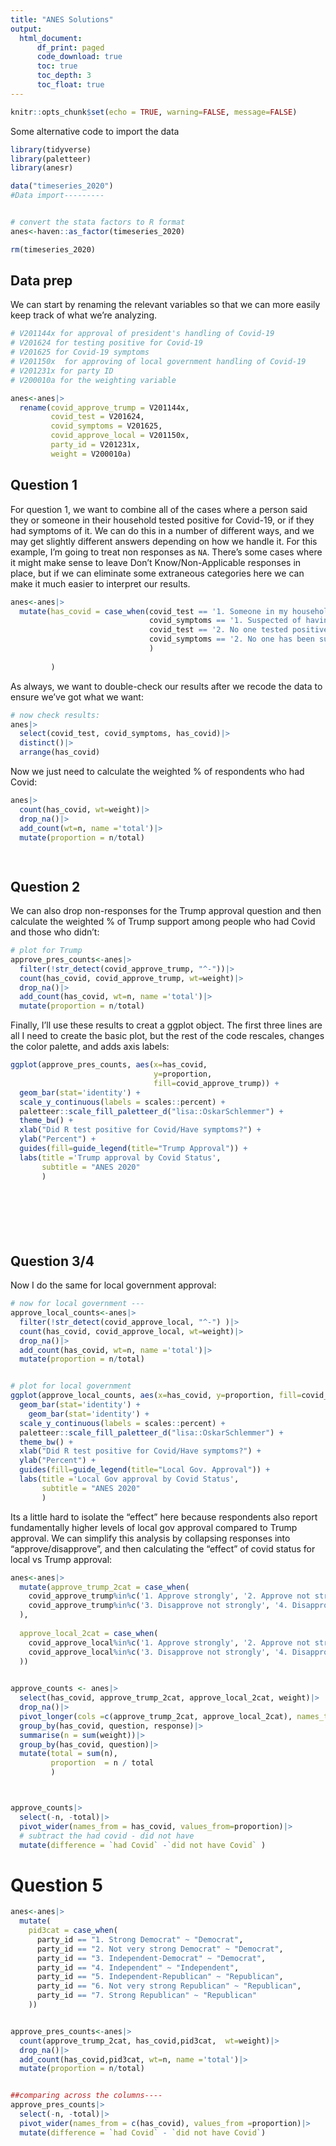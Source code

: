 ```yaml
---
title: "ANES Solutions"
output: 
  html_document:
      df_print: paged
      code_download: true
      toc: true
      toc_depth: 3
      toc_float: true
---
```


```r
knitr::opts_chunk$set(echo = TRUE, warning=FALSE, message=FALSE)
```

Some alternative code to import the data
```r
library(tidyverse)
library(paletteer)
library(anesr)

data("timeseries_2020")
#Data import---------


# convert the stata factors to R format
anes<-haven::as_factor(timeseries_2020)

rm(timeseries_2020)

```

## Data prep

We can start by renaming the relevant variables so that we can more easily keep track of what we're analyzing.

```r


# V201144x for approval of president's handling of Covid-19
# V201624 for testing positive for Covid-19
# V201625 for Covid-19 symptoms
# V201150x  for approving of local government handling of Covid-19
# V201231x for party ID
# V200010a for the weighting variable

anes<-anes|>
  rename(covid_approve_trump = V201144x,
         covid_test = V201624,
         covid_symptoms = V201625,
         covid_approve_local = V201150x,
         party_id = V201231x,
         weight = V200010a)

```

## Question 1

For question 1, we want to combine all of the cases where a person said they or someone in their household tested positive for Covid-19, or if they had symptoms of it. We can do this in a number of different ways, and we may get slightly different answers depending on how we handle it. For this example, I'm going to treat non responses as `NA`. There's some cases where it might make sense to leave Don't Know/Non-Applicable responses in place, but if we can eliminate some extraneous categories here we can make it much easier to interpret our results. 

```r


anes<-anes|>
  mutate(has_covid = case_when(covid_test == '1. Someone in my household tested positive'| 
                               covid_symptoms == '1. Suspected of having COVID-19' ~  "had Covid",
                               covid_test == '2. No one tested positive'| 
                               covid_symptoms == '2. No one has been suspected of having COVID-19' ~  "did not have Covid",
                               )
         
         )

```

As always, we want to double-check our results after we recode the data to ensure we've got what we want: 

```r
# now check results:
anes|>
  select(covid_test, covid_symptoms, has_covid)|>
  distinct()|>
  arrange(has_covid)


```
Now we just need to calculate the weighted % of respondents who had Covid:

```r

anes|>
  count(has_covid, wt=weight)|>
  drop_na()|>
  add_count(wt=n, name ='total')|>
  mutate(proportion = n/total)
  



```


## Question 2


We can also drop non-responses for the Trump approval question and then calculate the weighted % of Trump support among people who had Covid and those who didn't:



```r
# plot for Trump
approve_pres_counts<-anes|>
  filter(!str_detect(covid_approve_trump, "^-"))|>
  count(has_covid, covid_approve_trump, wt=weight)|>
  drop_na()|>
  add_count(has_covid, wt=n, name ='total')|>
  mutate(proportion = n/total)

```

Finally, I'll use these results to creat a ggplot object. The first three lines are all I need to create the basic plot, but the rest of the code rescales, changes the color palette, and adds axis labels: 
```r


ggplot(approve_pres_counts, aes(x=has_covid, 
                                y=proportion, 
                                fill=covid_approve_trump)) +
  geom_bar(stat='identity') +
  scale_y_continuous(labels = scales::percent) +
  paletteer::scale_fill_paletteer_d("lisa::OskarSchlemmer") +
  theme_bw() +
  xlab("Did R test positive for Covid/Have symptoms?") +
  ylab("Percent") +
  guides(fill=guide_legend(title="Trump Approval")) +
  labs(title ='Trump approval by Covid Status', 
       subtitle = "ANES 2020"
       )




  
  
```




## Question 3/4

Now I do the same for local government approval:

```r

# now for local government --- 
approve_local_counts<-anes|>
  filter(!str_detect(covid_approve_local, "^-") )|>
  count(has_covid, covid_approve_local, wt=weight)|>
  drop_na()|>
  add_count(has_covid, wt=n, name ='total')|>
  mutate(proportion = n/total)


# plot for local government
ggplot(approve_local_counts, aes(x=has_covid, y=proportion, fill=covid_approve_local)) + 
  geom_bar(stat='identity') +
    geom_bar(stat='identity') +
  scale_y_continuous(labels = scales::percent) +
  paletteer::scale_fill_paletteer_d("lisa::OskarSchlemmer") +
  theme_bw() +
  xlab("Did R test positive for Covid/Have symptoms?") +
  ylab("Percent") +
  guides(fill=guide_legend(title="Local Gov. Approval")) +
  labs(title ='Local Gov approval by Covid Status', 
       subtitle = "ANES 2020"
       )

```


Its a little hard to isolate the "effect" here because respondents also report fundamentally higher levels of local gov approval compared to Trump approval. We can simplify this analysis by collapsing responses into "approve/disapprove", and then calculating the "effect" of covid status for local vs Trump approval:

```r
anes<-anes|>
  mutate(approve_trump_2cat = case_when(
    covid_approve_trump%in%c('1. Approve strongly', '2. Approve not strongly') ~ "approve",
    covid_approve_trump%in%c('3. Disapprove not strongly', '4. Disapprove strongly') ~ "disapprove",
  ),
  
  approve_local_2cat = case_when(
    covid_approve_local%in%c('1. Approve strongly', '2. Approve not strongly') ~ "approve",
    covid_approve_local%in%c('3. Disapprove not strongly', '4. Disapprove strongly') ~ "disapprove",
  ))
  

```    




```r
approve_counts <- anes|>
  select(has_covid, approve_trump_2cat, approve_local_2cat, weight)|>
  drop_na()|>
  pivot_longer(cols =c(approve_trump_2cat, approve_local_2cat), names_to='question', values_to='response')|>
  group_by(has_covid, question, response)|>
  summarise(n = sum(weight))|>
  group_by(has_covid, question)|>
  mutate(total = sum(n),
         proportion  = n / total
         )



approve_counts|>
  select(-n, -total)|>
  pivot_wider(names_from = has_covid, values_from=proportion)|>
  # subtract the had covid - did not have
  mutate(difference = `had Covid` -`did not have Covid` )


```


# Question 5



```r


anes<-anes|>
  mutate(
    pid3cat = case_when(
      party_id == "1. Strong Democrat" ~ "Democrat",
      party_id == "2. Not very strong Democrat" ~ "Democrat",
      party_id == "3. Independent-Democrat" ~ "Democrat",
      party_id == "4. Independent" ~ "Independent",
      party_id == "5. Independent-Republican" ~ "Republican",
      party_id == "6. Not very strong Republican" ~ "Republican",
      party_id == "7. Strong Republican" ~ "Republican"
    ))


approve_pres_counts<-anes|>
  count(approve_trump_2cat, has_covid,pid3cat,  wt=weight)|>
  drop_na()|>
  add_count(has_covid,pid3cat, wt=n, name ='total')|>
  mutate(proportion = n/total)


##comparing across the columns----
approve_pres_counts|>
  select(-n, -total)|>
  pivot_wider(names_from = c(has_covid), values_from =proportion)|>
  mutate(difference = `had Covid` - `did not have Covid`)


```






